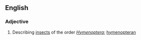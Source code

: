 ==English==

===Adjective===
{{en-adj|-}}

# Describing [[insect]]s of the order ''[[Hymenoptera]]''; [[hymenopteran]]